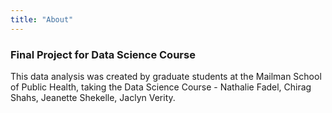 ```yaml
---
title: "About"
---
```


### Final Project for Data Science Course

This data analysis was created by graduate students at the Mailman School of Public Health, taking the Data Science Course - Nathalie Fadel, Chirag Shahs, Jeanette Shekelle, Jaclyn Verity.